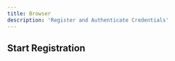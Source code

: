 ```yaml
---
title: Browser
description: 'Register and Authenticate Credentials'
---
```


## Start Registration


<AutoTypeTable
  path='content/types.ts'
  name='PublicKeyCredentialCreationOptionsJSONWithPRF'
/>
